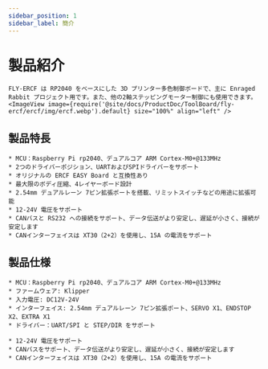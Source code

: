```yaml
---
sidebar_position: 1
sidebar_label: 簡介
---
```


# 製品紹介

    FLY-ERCF は RP2040 をベースにした 3D プリンター多色制御ボードで、主に Enraged Rabbit プロジェクト用です。また、他の2軸ステッピングモーター制御にも使用できます。
    <ImageView image={require('@site/docs/ProductDoc/ToolBoard/fly-ercf/ercf/img/ercf.webp').default} size="100%" align="left" />

## 製品特長

    * MCU：Raspberry Pi rp2040、デュアルコア ARM Cortex-M0+@133MHz
    * 2つのドライバーポジション、UARTおよびSPIドライバーをサポート
    * オリジナルの ERCF EASY Board と互換性あり
    * 最大限のボディ圧縮、4レイヤーボード設計
    * 2.54mm デュアルレーン 7ピン拡張ポートを搭載、リミットスイッチなどの用途に拡張可能
    * 12-24V 電圧をサポート
    * CANバスと RS232 への接続をサポート、データ伝送がより安定し、遅延が小さく、接続が安定します
    * CANインターフェイスは XT30（2+2）を使用し、15A の電流をサポート

## 製品仕様

    * MCU：Raspberry Pi rp2040、デュアルコア ARM Cortex-M0+@133MHz
    * ファームウェア: Klipper
    * 入力電圧: DC12V-24V
    * インターフェイス: 2.54mm デュアルレーン 7ピン拡張ポート、SERVO X1、ENDSTOP X2、EXTRA X1
    * ドライバー：UART/SPI と STEP/DIR をサポート

    * 12-24V 電圧をサポート
    * CANバスをサポート、データ伝送がより安定し、遅延が小さく、接続が安定します
    * CANインターフェイスは XT30（2+2）を使用し、15A の電流をサポート
